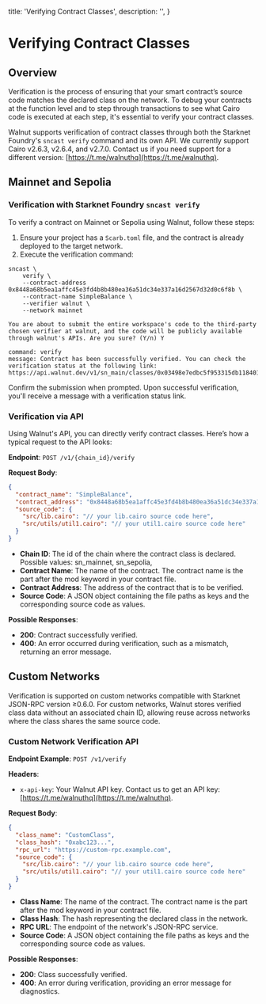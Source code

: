  title: 'Verifying Contract Classes',
  description:
    '',
}

# Verifying Contract Classes

## Overview

Verification is the process of ensuring that your smart contract’s source code matches the declared class on the network. To debug your contracts at the function level and to step through transactions to see what Cairo code is executed at each step, it's essential to verify your contract classes.

Walnut supports verification of contract classes through both the Starknet Foundry's `sncast verify` command and its own API. We currently support Cairo v2.6.3, v2.6.4, and v2.7.0. Contact us if you need support for a different version: [https://t.me/walnuthq](https://t.me/walnuthq).

## Mainnet and Sepolia

### Verification with Starknet Foundry `sncast verify`

To verify a contract on Mainnet or Sepolia using Walnut, follow these steps:

1. Ensure your project has a `Scarb.toml` file, and the contract is already deployed to the target network.
2. Execute the verification command:


```shell {{ title: 'shell' }}
sncast \
    verify \
    --contract-address 0x8448a68b5ea1affc45e3fd4b8b480ea36a51dc34e337a16d2567d32d0c6f8b \
    --contract-name SimpleBalance \
    --verifier walnut \
    --network mainnet

You are about to submit the entire workspace's code to the third-party chosen verifier at walnut, and the code will be publicly available through walnut's APIs. Are you sure? (Y/n) Y

command: verify
message: Contract has been successfully verified. You can check the verification status at the following link: https://api.walnut.dev/v1/sn_main/classes/0x03498e7edbc5f953315db118401fe7ea1eef637f63c56b45bd54e35150929ca3
```

Confirm the submission when prompted. Upon successful verification, you'll receive a message with a verification status link.

### Verification via API

Using Walnut's API, you can directly verify contract classes. Here’s how a typical request to the API looks:

**Endpoint**: `POST /v1/{chain_id}/verify`

**Request Body**:

```json {{ title: 'json' }}
{
  "contract_name": "SimpleBalance",
  "contract_address": "0x8448a68b5ea1affc45e3fd4b8b480ea36a51dc34e337a16d2567d32d0c6f8b",
  "source_code": {
    "src/lib.cairo": "// your lib.cairo source code here",
    "src/utils/util1.cairo": "// your util1.cairo source code here"
  }
}
```
- **Chain ID**: The id of the chain where the contract class is declared. Possible values: sn\_mainnet, sn\_sepolia,
- **Contract Name**: The name of the contract. The contract name is the part after the mod keyword in your contract file.
- **Contract Address**: The address of the contract that is to be verified.
- **Source Code**: A JSON object containing the file paths as keys and the corresponding source code as values.

**Possible Responses**:
- **200**: Contract successfully verified.
- **400**: An error occurred during verification, such as a mismatch, returning an error message.

## Custom Networks

Verification is supported on custom networks compatible with Starknet JSON-RPC version ≥0.6.0. For custom networks, Walnut stores verified class data without an associated chain ID, allowing reuse across networks where the class shares the same source code.

### Custom Network Verification API

**Endpoint Example**: `POST /v1/verify`

**Headers**:
- `x-api-key`: Your Walnut API key. Contact us to get an API key: [https://t.me/walnuthq](https://t.me/walnuthq).

**Request Body**:

```json {{ title: 'json' }}
{
  "class_name": "CustomClass",
  "class_hash": "0xabc123...",
  "rpc_url": "https://custom-rpc.example.com",
  "source_code": {
    "src/lib.cairo": "// your lib.cairo source code here",
    "src/utils/util1.cairo": "// your util1.cairo source code here"
  }
}
```

- **Class Name**: The name of the contract. The contract name is the part after the mod keyword in your contract file.
- **Class Hash**: The hash representing the declared class in the network.
- **RPC URL**: The endpoint of the network's JSON-RPC service.
- **Source Code**: A JSON object containing the file paths as keys and the corresponding source code as values.

**Possible Responses**:
- **200**: Class successfully verified.
- **400**: An error during verification, providing an error message for diagnostics.
